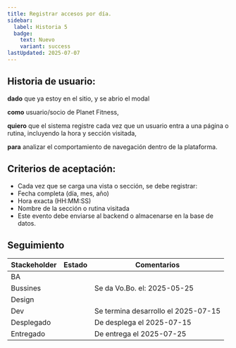 ```yaml
---
title: Registrar accesos por día.
sidebar:
  label: Historia 5
  badge:
    text: Nuevo
    variant: success
lastUpdated: 2025-07-07
---
```



## Historia de usuario:

**dado** que ya estoy en el sitio, y se abrio el modal

**como** usuario/socio de Planet Fitness,

**quiero** que el sistema registre cada vez que un usuario entra a una página o rutina, incluyendo la hora y sección visitada,

**para** analizar el comportamiento de navegación dentro de la plataforma.

## Criterios de aceptación:

  - Cada vez que se carga una vista o sección, se debe registrar:
  - Fecha completa (día, mes, año)
  - Hora exacta (HH:MM:SS)
  - Nombre de la sección o rutina visitada
  - Este evento debe enviarse al backend o almacenarse en la base de datos.

## Seguimiento

| Stackeholder |                     Estado                    |             Comentarios             |
|--------------|-----------------------------------------------|------------------------------------ |
| BA           | <Badge text="Done" variant="success" />       |                                     |
| Bussines     | <Badge text="Done" variant="success" />       | Se da Vo.Bo. el: 2025-05-25         |
| Design       | <Badge text="Done" variant="success" />       |                                     |
| Dev          | <Badge text="Done" variant="success" />       | Se termina desarrollo el 2025-07-15 |
| Desplegado   | <Badge text="Done" variant="success" />       | De desplega el 2025-07-15           |
| Entregado    | <Badge text="Done" variant="success" />       | De entrega el 2025-07-25            |


